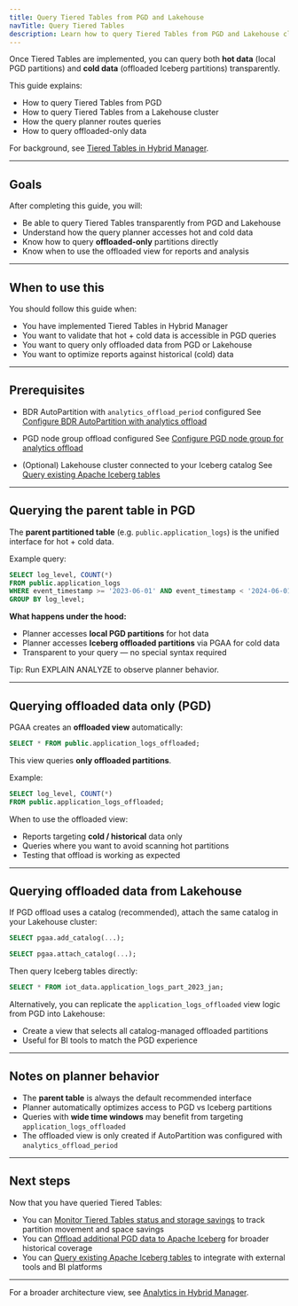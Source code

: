 ```yaml
---
title: Query Tiered Tables from PGD and Lakehouse
navTitle: Query Tiered Tables
description: Learn how to query Tiered Tables from PGD and Lakehouse clusters in Hybrid Manager.
---
```


Once Tiered Tables are implemented, you can query both **hot data** (local PGD partitions) and **cold data** (offloaded Iceberg partitions) transparently.

This guide explains:

- How to query Tiered Tables from PGD
- How to query Tiered Tables from a Lakehouse cluster
- How the query planner routes queries
- How to query offloaded-only data

For background, see [Tiered Tables in Hybrid Manager](../../tiered_tables.mdx).

---

## Goals

After completing this guide, you will:

* Be able to query Tiered Tables transparently from PGD and Lakehouse
* Understand how the query planner accesses hot and cold data
* Know how to query **offloaded-only** partitions directly
* Know when to use the offloaded view for reports and analysis

---

## When to use this

You should follow this guide when:

- You have implemented Tiered Tables in Hybrid Manager
- You want to validate that hot + cold data is accessible in PGD queries
- You want to query only offloaded data from PGD or Lakehouse
- You want to optimize reports against historical (cold) data

---

## Prerequisites

- BDR AutoPartition with `analytics_offload_period` configured
See [Configure BDR AutoPartition with analytics offload](./configure-tiered-autopartition)

- PGD node group offload configured
See [Configure PGD node group for analytics offload](./configure-tiered-offload)

- (Optional) Lakehouse cluster connected to your Iceberg catalog
See [Query existing Apache Iceberg tables](./query-iceberg-existing-tables)

---

## Querying the parent table in PGD

The **parent partitioned table** (e.g. `public.application_logs`) is the unified interface for hot + cold data.

Example query:

```sql
SELECT log_level, COUNT(*)
FROM public.application_logs
WHERE event_timestamp >= '2023-06-01' AND event_timestamp < '2024-06-01'
GROUP BY log_level;
```

**What happens under the hood:**

- Planner accesses **local PGD partitions** for hot data
- Planner accesses **Iceberg offloaded partitions** via PGAA for cold data
- Transparent to your query — no special syntax required

Tip: Run EXPLAIN ANALYZE to observe planner behavior.

---

## Querying offloaded data only (PGD)

PGAA creates an **offloaded view** automatically:

```sql
SELECT * FROM public.application_logs_offloaded;
```

This view queries **only offloaded partitions**.

Example:

```sql
SELECT log_level, COUNT(*)
FROM public.application_logs_offloaded;
```

When to use the offloaded view:

- Reports targeting **cold / historical** data only
- Queries where you want to avoid scanning hot partitions
- Testing that offload is working as expected

---

## Querying offloaded data from Lakehouse

If PGD offload uses a catalog (recommended), attach the same catalog in your Lakehouse cluster:

```sql
SELECT pgaa.add_catalog(...);

SELECT pgaa.attach_catalog(...);
```

Then query Iceberg tables directly:

```sql
SELECT * FROM iot_data.application_logs_part_2023_jan;
```
Alternatively, you can replicate the `application_logs_offloaded` view logic from PGD into Lakehouse:

- Create a view that selects all catalog-managed offloaded partitions
- Useful for BI tools to match the PGD experience

---

## Notes on planner behavior

- The **parent table** is always the default recommended interface
- Planner automatically optimizes access to PGD vs Iceberg partitions
- Queries with **wide time windows** may benefit from targeting `application_logs_offloaded`
- The offloaded view is only created if AutoPartition was configured with `analytics_offload_period`

---

## Next steps

Now that you have queried Tiered Tables:

- You can [Monitor Tiered Tables status and storage savings](./monitor-tiered-tables) to track partition movement and space savings
- You can [Offload additional PGD data to Apache Iceberg](./offload-pgd-to-iceberg) for broader historical coverage
- You can [Query existing Apache Iceberg tables](./query-iceberg-existing-tables) to integrate with external tools and BI platforms

---

For a broader architecture view, see [Analytics in Hybrid Manager](../index.mdx).
